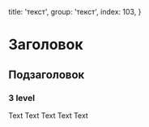 
  title: 'текст',
  group: 'текст',
  index: 103,
}

# Заголовок
## Подзаголовок
### 3 level
Text Text Text Text Text


